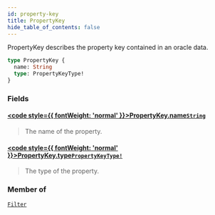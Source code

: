 ```yaml
---
id: property-key
title: PropertyKey
hide_table_of_contents: false
---
```








PropertyKey describes the property key contained in an oracle data.

```graphql
type PropertyKey {
  name: String
  type: PropertyKeyType!
}
```


### Fields

#### [<code style={{ fontWeight: 'normal' }}>PropertyKey.<b>name</b></code>](#)<Bullet />[`String`](/testnet/api/graphql/scalars/string) <Badge class="secondary" text="scalar"/>
> The name of the property.
> 

#### [<code style={{ fontWeight: 'normal' }}>PropertyKey.<b>type</b></code>](#)<Bullet />[`PropertyKeyType!`](/testnet/api/graphql/enums/property-key-type) <Badge class="secondary" text="non-null"/> <Badge class="secondary" text="enum"/>
> The type of the property.
> 



### Member of

[`Filter`](/testnet/api/graphql/objects/filter)  <Badge class="secondary" text="object"/>



